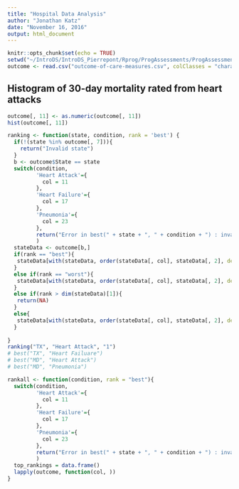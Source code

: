 ```yaml
---
title: "Hospital Data Analysis"
author: "Jonathan Katz"
date: "November 16, 2016"
output: html_document
---
```


```r
knitr::opts_chunk$set(echo = TRUE)
setwd("~/IntroDS/IntroDS_Pierrepont/Rprog/ProgAssessments/ProgAssessment2/")
outcome <- read.csv("outcome-of-care-measures.csv", colClasses = "character")
```

## Histogram of 30-day mortality rated from heart attacks

```r
outcome[, 11] <- as.numeric(outcome[, 11])
hist(outcome[, 11])
```

<!-- ## Determining best hospital for heart attack, heart failure or pneumonia -->

<!-- ```{r} -->
<!-- best <- function(state, condition) { -->
<!--   if(!(state %in% outcome[, 7])){ -->
<!--     return("Invalid state") -->
<!--     } -->
<!--   b <- outcome$State == state -->
<!--   switch(condition, -->
<!--          'Heart Attack'={ -->
<!--            col = 11 -->
<!--          }, -->
<!--          'Heart Failure'={ -->
<!--            col = 17 -->
<!--          }, -->
<!--          'Pneumonia'={ -->
<!--            col = 26 -->
<!--          }, -->
<!--          return("Error in best(" + state + ", " + condition + ") : invalid condition") -->
<!--          ) -->

<!--   stateData <- outcome[b,] -->
<!--   stateData[which.min(as.numeric(stateData[,col])), "Hospital.Name"] -->
<!-- } -->
<!-- best("TX", "Heart Attack") -->
<!-- best("TX", "Heart Failuare") -->
<!-- best("MD", "Heart Attack") -->
<!-- best("MD", "Pneumonia") -->
<!-- ``` -->


```r
ranking <- function(state, condition, rank = 'best') {
  if(!(state %in% outcome[, 7])){
    return("Invalid state")
  }
  b <- outcome$State == state
  switch(condition,
         'Heart Attack'={
           col = 11
         },
         'Heart Failure'={
           col = 17
         },
         'Pneumonia'={
           col = 23
         },
         return("Error in best(" + state + ", " + condition + ") : invalid condition")
         )
  stateData <- outcome[b,]
  if(rank == "best"){
   stateData[with(stateData, order(stateData[, col], stateData[, 2], decreasing = T)),2]
  }
  else if(rank == "worst"){
   stateData[with(stateData, order(stateData[, col], stateData[, 2], decreasing = F)),2]
  }
  else if(rank > dim(stateData)[1]){
   return(NA)
  }
  else{
   stateData[with(stateData, order(stateData[, col], stateData[, 2], decreasing = T)),2][as.numeric(rank)]
  }
  
}
ranking("TX", "Heart Attack", "1")
# best("TX", "Heart Failuare")
# best("MD", "Heart Attack")
# best("MD", "Pneumonia")
```

```r
rankall <- function(condition, rank = "best"){
  switch(condition,
         'Heart Attack'={
           col = 11
         },
         'Heart Failure'={
           col = 17
         },
         'Pneumonia'={
           col = 23
         },
         return("Error in best(" + state + ", " + condition + ") : invalid condition")
         )
  top_rankings = data.frame()
  lapply(outcome, function(col, ))
}
```